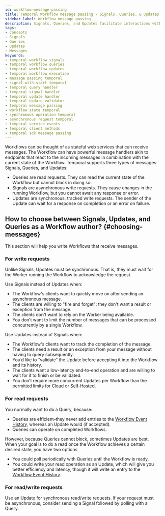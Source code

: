```yaml
---
id: workflow-message-passing
title: Temporal Workflow message passing - Signals, Queries, & Updates
sidebar_label: Workflow message passing
description: Signals, Queries, and Updates facilitate interactions with Workflow Executions.
tags:
- Concepts
- Signals
- Queries
- Updates
- Messages
keywords:
- temporal workflow signals
- temporal workflow queries
- temporal workflow updates
- temporal workflow execution
- message passing temporal
- signal-with-start temporal
- temporal query handler
- temporal signal handler
- temporal update handler
- temporal update validator
- temporal message passing
- workflow state temporal
- synchronous operation temporal
- asynchronous request temporal
- temporal service events
- temporal client methods
- temporal sdk message passing
---
```



Workflows can be thought of as stateful web services that can receive messages.
The Workflow can have powerful message handlers akin to endpoints that react to the incoming messages in combination with the current state of the Workflow.
Temporal supports three types of messages: Signals, Queries, and Updates:

- Queries are read requests. They can read the current state of the Workflow but cannot block in doing so.
- Signals are asynchronous write requests. They cause changes in the running Workflow, but you cannot await any response or error.
- Updates are synchronous, tracked write requests. The sender of the Update can wait for a response on completion or an error on failure.

## How to choose between Signals, Updates, and Queries as a Workflow author? {#choosing-messages}

This section will help you write Workflows that receive messages.

### For write requests

Unlike Signals, Updates must be synchronous. That is, they must wait for the Worker running the Workflow to acknowledge the request.

Use Signals instead of Updates when:

- The Workflow's clients want to quickly move on after sending an asynchronous message.
- The clients are willing to "fire and forget": they don't want a result or exception from the message.
- The clients don't want to rely on the Worker being available.
- You don't want to limit the number of messages that can be processed concurrently by a single Workflow.

Use Updates instead of Signals when:

- The Workflow's clients want to track the completion of the message.
- The clients need a result or an exception from your message without having to query subsequently.
- You’d like to “validate” the Update before accepting it into the Workflow and its history.
- The clients want a low-latency end-to-end operation and are willing to wait for it to finish or be validated.
- You don't require more concurrent Updates per Workflow than the permitted limits for [Cloud](/cloud/limits#per-workflow-execution-update-limits) or [Self-Hosted](/self-hosted-guide/defaults).

### For read requests

You normally want to do a Query, because:

- Queries are efficient–they never add entries to the [Workflow Event History](/workflow-execution/event#event-history), whereas an Update would (if accepted).
- Queries can operate on completed Workflows.

However, because Queries cannot block, sometimes Updates are best.
When your goal is to do a read once the Workflow achieves a certain desired state, you have two options:

- You could poll periodically with Queries until the Workflow is ready.
- You could write your read operation as an Update, which will give you better efficiency and latency, though it will write an entry to the [Workflow Event History](/workflow-execution/event#event-history).

### For read/write requests

Use an Update for synchronous read/write requests. If your request must be asynchronous, consider sending a Signal followed by polling with a Query.
